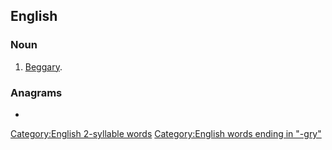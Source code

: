 ==English==

===Noun===
{{en-noun|-}}

# {{lb|en|archaic}} [[beggary|Beggary]].

===Anagrams===
* {{anagrams|en|Byrge}}

[[Category:English 2-syllable words]]
[[Category:English words ending in "-gry"]]